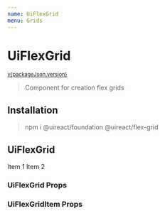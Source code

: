```yaml
---
name: UiFlexGrid
menu: Grids
---
```






# UiFlexGrid

<sup>
  <a href="https://github.com/inavac182/ui-react/blob/main/packages/flex/" target="_blank">
    v{packageJson.version}
  </a>
</sup>

> Component for creation flex grids

## Installation

> npm i @uireact/foundation @uireact/flex-grid

## UiFlexGrid

<Playground>
  <UiFlexGrid alignItems="center" gap="five">
    <UiFlexGridItem>
      <UiCard>
        <UiText>Item 1</UiText>
      </UiCard>
    </UiFlexGridItem>
    <UiFlexGridItem grow={1}>
      <UiCard>
        <UiText>Item 2</UiText>
      </UiCard>
    </UiFlexGridItem>
  </UiFlexGrid>
</Playground>

### UiFlexGrid Props

<Props of={UiFlexGrid} />

### UiFlexGridItem Props

<Props of={UiFlexGridItem} />
